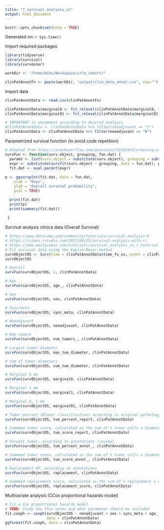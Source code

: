```yaml
---
title: "7_survival_analysis_os"
output: html_document
---
```


```r
knitr::opts_chunk$set(echo = TRUE)
```

Generated on: `r Sys.time()`

Import required packages
```r
library(tidyverse)
library(survival)
library(survminer)
```

```r
workDir <- "/home/bibu/Workspace/crlm_cohort/"

clinPatAnnotFn <- paste(workDir, "output/clin_data_annot.csv", sep="")
```

Import data
```r
clinPatAnnotData <- read.csv(clinPatAnnotFn)

clinPatAnnotData$marginal0 <- fct_relevel(clinPatAnnotData$marginal0, "0", ">0")
clinPatAnnotData$marginal01 <- fct_relevel(clinPatAnnotData$marginal01, "0", "<1", "1+")

# IMPORTANT to uncomment according to desired analysis
#clinPatAnnotData <- clinPatAnnotData %>% filter(neoadjuvant == "Y")
clinPatAnnotData <- clinPatAnnotData %>% filter(neoadjuvant == "N")
```

Parametrized survival function (to avoid code repetition)
```r
# Adapted from https://stackoverflow.com/questions/51193443/creating-a-function-passing-its-arguments-to-the-surv-function-or-any-other
survFun <- function(surv.object, grouping, fun.dat) {
  params <- list(surv.object = substitute(surv.object), grouping = substitute(grouping), fun.dat = substitute(fun.dat))
  expr <- substitute(survfit(surv.object ~ grouping, data = fun.dat), params)
  fit.dat <- eval.parent(expr)
  
p <- ggsurvplot(fit.dat, data = fun.dat, 
    xlab = "Days", 
    ylab = "Overall survival probability",
    pval = TRUE)  

  print(fit.dat)
  print(p)
  print(summary(fit.dat))
  
 }
```

Survival analysis clinica data (Overall Survival)
```r
# https://www.datacamp.com/community/tutorials/survival-analysis-R
# https://rviews.rstudio.com/2017/09/25/survival-analysis-with-r/
# https://www.emilyzabor.com/tutorials/survival_analysis_in_r_tutorial.html
# Fit survival data using the Kaplan-Meier method
survObjectOS <- Surv(time = clinPatAnnotData$time_fu_os, event = clinPatAnnotData$status_fu_os)
survObjectOS

# Overall
survFun(survObjectOS, 1, clinPatAnnotData)

# Age
survFun(survObjectOS, age_, clinPatAnnotData)

# Sex
survFun(survObjectOS, sex, clinPatAnnotData)

# Sync/meta
survFun(survObjectOS, sync_meta, clinPatAnnotData)

# Neoadjuvant
survFun(survObjectOS, neoadjuvant, clinPatAnnotData)

# Num tumors
survFun(survObjectOS, num_tumors_, clinPatAnnotData)

# Largest tumor diameter
survFun(survObjectOS, max_tum_diameter, clinPatAnnotData)

# Sum of tumor diameters
survFun(survObjectOS, sum_tum_diameter, clinPatAnnotData)

# Marginal 0 mm
survFun(survObjectOS, marginal0, clinPatAnnotData)

# Marginal 1 mm
survFun(survObjectOS, marginal1, clinPatAnnotData)

# Marginal 0, 1 mm
survFun(survObjectOS, marginal01, clinPatAnnotData)

# Tumor percent (Blazer classification) according to original pathology report or completed by review when missing
survFun(survObjectOS, tum_percent_report, clinPatAnnotData)

# Summmed tumor score, calculated as the sum of % tumor cells x diameter, the former according to original pathology report or completed by review when missing
survFun(survObjectOS, tum_score_report, clinPatAnnotData)

# Percent tumor, according to annotations (review)
survFun(survObjectOS, tum_percent_annot_, clinPatAnnotData)

# Summmed tumor score, calculated as the sum of % tumor cells x diameter, the former according to annotations (review)
survFun(survObjectOS, tum_score_annot_, clinPatAnnotData)

# Replacement GP, according to annotations
survFun(survObjectOS, replacement, clinPatAnnotData)

# Summmed replacement score, calculated as the sum of % replacement x diameter, the former according to annotations (review)
survFun(survObjectOS, replacement_score, clinPatAnnotData)
```

Multivariate analysis (CCox proportional hazards model)
```r
# Fit a Cox proportional hazards model
# TODO: Study how this works and what parameter should be included
fit.coxph <- coxph(survObjectOS ~ neoadjuvant + sex + sync_meta + age_ + num_tumors_ + max_tum_diameter + sum_tum_diameter + marginal0 + tum_percent_annot_ + replacement,
                   data = clinPatAnnotData)
ggforest(fit.coxph, data = clinPatAnnotData)
```